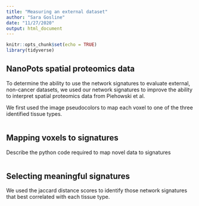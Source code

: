 ```yaml
---
title: "Measuring an external dataset"
author: "Sara Gosline"
date: "11/27/2020"
output: html_document
---
```


```r
knitr::opts_chunk$set(echo = TRUE)
library(tidyverse)
```

## NanoPots spatial proteomics data

To determine the ability to use the network signatures to evaluate external, non-cancer datasets, we used our network signatures to improve the ability to interpret spatial proteomics data from Piehowski et al.

We first used the image pseudocolors to map each voxel to one of the three identified tissue types. 

```r



```

## Mapping voxels to signatures

Describe the python code required to map novel data to signatures

```r


```

## Selecting meaningful signatures

We used the jaccard distance scores to identify those network signatures that best correlated with each tissue type.

```r

```